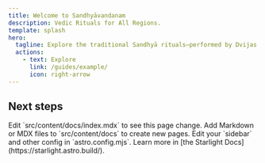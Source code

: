 ```yaml
---
title: Welcome to Sandhyāvandanam
description: Vedic Rituals for All Regions.
template: splash
hero:
  tagline: Explore the traditional Sandhyā rituals—performed by Dvijas across diverse Vedic Sampradayas. Whether you're following Sāma, Rik, or Yajur Veda, this site provides clear, authentic, and structured guidance.
  actions:
    - text: Explore
      link: /guides/example/
      icon: right-arrow
---
```



## Next steps

<CardGrid stagger>
	<Card title="Update content" icon="pencil">
		Edit `src/content/docs/index.mdx` to see this page change.
	</Card>
	<Card title="Add new content" icon="add-document">
		Add Markdown or MDX files to `src/content/docs` to create new pages.
	</Card>
	<Card title="Configure your site" icon="setting">
		Edit your `sidebar` and other config in `astro.config.mjs`.
	</Card>
	<Card title="Read the docs" icon="open-book">
		Learn more in [the Starlight Docs](https://starlight.astro.build/).
	</Card>
</CardGrid>
